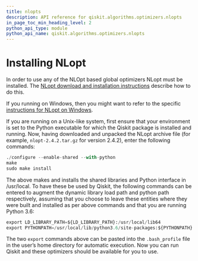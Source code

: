 ```yaml
---
title: nlopts
description: API reference for qiskit.algorithms.optimizers.nlopts
in_page_toc_min_heading_level: 2
python_api_type: module
python_api_name: qiskit.algorithms.optimizers.nlopts
---
```


<span id="module-qiskit.algorithms.optimizers.nlopts" />

<span id="qiskit-algorithms-optimizers-nlopts" />

<span id="id1" />

# Installing NLopt

In order to use any of the NLOpt based global optimizers NLopt must be installed. The [NLopt download and installation instructions](https://nlopt.readthedocs.io/en/latest/#download-and-installation) describe how to do this.

If you running on Windows, then you might want to refer to the specific [instructions for NLopt on Windows](https://nlopt.readthedocs.io/en/latest/NLopt_on_Windows/).

If you are running on a Unix-like system, first ensure that your environment is set to the Python executable for which the Qiskit package is installed and running. Now, having downloaded and unpacked the NLopt archive file (for example, `nlopt-2.4.2.tar.gz` for version 2.4.2), enter the following commands:

```python
./configure --enable-shared --with-python
make
sudo make install
```

The above makes and installs the shared libraries and Python interface in /usr/local. To have these be used by Qiskit, the following commands can be entered to augment the dynamic library load path and python path respectively, assuming that you choose to leave these entities where they were built and installed as per above commands and that you are running Python 3.6:

```python
export LD_LIBRARY_PATH=${LD_LIBRARY_PATH}:/usr/local/lib64
export PYTHONPATH=/usr/local/lib/python3.6/site-packages:${PYTHONPATH}
```

The two `export` commands above can be pasted into the `.bash_profile` file in the user’s home directory for automatic execution. Now you can run Qiskit and these optimizers should be available for you to use.

